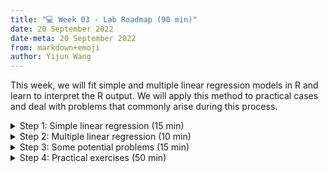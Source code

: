 ---
title: "💻 Week 03 - Lab Roadmap (90 min)"
date: 20 September 2022
date-meta: 20 September 2022
from: markdown+emoji
author: Yijun Wang
---

This week, we will fit simple and multiple linear regression models in R and learn to interpret the R output. We will apply this method to practical cases and deal with problems that commonly arise during this process.

<details><summary>Step 1: Simple linear regression (15 min)</summary>

## Step 1: Simple linear regression

We will follow the instructions below step by step together while answering whatever questions you might encounter along the way.

1. Install and load the `ISLR2` package, which contains a large collection of data sets and functions.

    ```r
    install.packages("ISLR2").
    library (ISLR2)
    ```
    
    The function `install.packages()` is used to download packages that don't come with R. This installation only needs to be done the first time you use a package. However, the `library()` function must be called within each R session to load packages.

2. Use the `Boston` data set in the `ISLR2` library. It records `medv` (median house value) for 506 census tracts in Boston. Have a look at the first few rows of the Boston data set:

    ```r
    head (Boston)
        crim zn indus chas   nox    rm  age    dis rad tax ptratio lstat medv
    1 0.00632 18  2.31    0 0.538 6.575 65.2 4.0900   1 296    15.3  4.98 24.0
    2 0.02731  0  7.07    0 0.469 6.421 78.9 4.9671   2 242    17.8  9.14 21.6
    3 0.02729  0  7.07    0 0.469 7.185 61.1 4.9671   2 242    17.8  4.03 34.7
    4 0.03237  0  2.18    0 0.458 6.998 45.8 6.0622   3 222    18.7  2.94 33.4
    5 0.06905  0  2.18    0 0.458 7.147 54.2 6.0622   3 222    18.7  5.33 36.2
    6 0.02985  0  2.18    0 0.458 6.430 58.7 6.0622   3 222    18.7  5.21 28.7
    ```

    We want to predict `medv` using the available predictors, such as `rm` (average number of rooms per house), `age` (average age of houses), and `lstat` (percentage of households with low socioeconomic status). To find out more about the data set, we can type `?Boston`.

3. Fit a simple linear regression `lm()` model, with `medv` as the response and `lstat` as the predictor:

    ```r
    lm.fit <- lm(medv ~ lstat , data = Boston)
    ```

    The basic syntax is `lm(y ∼ x, data)`, where `y` is the response, `x` is the predictor, and `data` is the data set in which we keep these two variables.

4. Use the function `summary()` to understand detailed information about the model lm.fit we just fitted, like p-values and standard errors for the coefficients, as well as the $R^2$ statistic and F-statistic:

    ```r
    summary(lm.fit)

    Call:
    lm(formula = medv ~ lstat, data = Boston)

    Residuals:
        Min      1Q  Median      3Q     Max 
    -15.168  -3.990  -1.318   2.034  24.500 

    Coefficients:
                Estimate Std. Error t value Pr(>|t|)    
    (Intercept) 34.55384    0.56263   61.41   <2e-16 ***
    lstat       -0.95005    0.03873  -24.53   <2e-16 ***
    ---
    Signif. codes:  0 ‘***’ 0.001 ‘**’ 0.01 ‘*’ 0.05 ‘.’ 0.1 ‘ ’ 1

    Residual standard error: 6.216 on 504 degrees of freedom
    Multiple R-squared:  0.5441,    Adjusted R-squared:  0.5432 
    F-statistic: 601.6 on 1 and 504 DF,  p-value: < 2.2e-16
    ```

    Because `lm.fit` is a simple linear regression model, there are only two coefficients: $\hat{\beta}_0$ and $\hat{\beta}_1$. The Coefficients in the output shows the estimated value, standard error, t-test result and p-value for t-test of $\hat{\beta}_0$ and $\hat{\beta}_1$. The goodness-of-fit of the model can be measured by the RSE and $R^2$ in the output.

    We can also use `lm.fit$coefficients` or `coef(lm.fit)` to check the coefficients of the regression model:

    ```r
    > coef(lm.fit)
    (Intercept)       lstat 
     34.5538409  -0.9500494 
    ```
    
5. Obtain a confidence interval for the coefficient estimates using the `confint()` function:

    ```r
    confint (lm.fit)
                    2.5 %     97.5 %
    (Intercept) 33.448457 35.6592247
    lstat       -1.026148 -0.8739505
    ```

6. Plot `medv` and `lstat` along with the least squares regression line using the `plot()` and `abline()` functions.:

    ```r
    plot(Boston$lstat, Boston$medv, col = "red", pch = "+")
    abline(lm.fit , lwd = 3, col = "blue")
    ```

</details>



<details><summary>Step 2: Multiple linear regression (10 min)</summary>

## Step 2:  Multiple linear regression

We will still use the `Boston` data set to fit multiple linear regression. The fitting process is similar to simple linear regression.

1. Fit a multiple linear regression `lm()` model, with `medv` as the response, `lstat` and `age` as the predictors:
    
    ```r
    lm.fit <- lm(medv ~ lstat + age , data = Boston)
    summary (lm.fit)

    Call:
    lm(formula = medv ~ lstat + age, data = Boston)

    Residuals:
        Min      1Q  Median      3Q     Max 
    -15.981  -3.978  -1.283   1.968  23.158 

    Coefficients:
                Estimate Std. Error t value Pr(>|t|)    
    (Intercept) 33.22276    0.73085  45.458  < 2e-16 ***
    lstat       -1.03207    0.04819 -21.416  < 2e-16 ***
    age          0.03454    0.01223   2.826  0.00491 ** 
    ---
    Signif. codes:  0 ‘***’ 0.001 ‘**’ 0.01 ‘*’ 0.05 ‘.’ 0.1 ‘ ’ 1

    Residual standard error: 6.173 on 503 degrees of freedom
    Multiple R-squared:  0.5513,    Adjusted R-squared:  0.5495 
    F-statistic:   309 on 2 and 503 DF,  p-value: < 2.2e-16
    ```
    The syntax `lm(y ~ x1 + x2 + x3)` is used to fit a model with three predictors, `x1`, `x2`, and `x3`. The `summary()` function now outputs the regression coefficients for all the predictors.

2. Fit a multiple linear regression `lm()` model, with `medv` as the response, all rest variables as the predictors:

    ```r
    lm.fit <- lm(medv ~ ., data = Boston)
    summary(lm.fit)

    Call:
    lm(formula = medv ~ ., data = Boston)

    Residuals:
         Min       1Q   Median       3Q      Max 
    -15.1304  -2.7673  -0.5814   1.9414  26.2526 

    Coefficients:
                  Estimate Std. Error t value Pr(>|t|)    
    (Intercept)  41.617270   4.936039   8.431 3.79e-16 ***
    crim         -0.121389   0.033000  -3.678 0.000261 ***
    zn            0.046963   0.013879   3.384 0.000772 ***
    indus         0.013468   0.062145   0.217 0.828520    
    chas          2.839993   0.870007   3.264 0.001173 ** 
    nox         -18.758022   3.851355  -4.870 1.50e-06 ***
    rm            3.658119   0.420246   8.705  < 2e-16 ***
    age           0.003611   0.013329   0.271 0.786595    
    dis          -1.490754   0.201623  -7.394 6.17e-13 ***
    rad           0.289405   0.066908   4.325 1.84e-05 ***
    tax          -0.012682   0.003801  -3.337 0.000912 ***
    ptratio      -0.937533   0.132206  -7.091 4.63e-12 ***
    lstat        -0.552019   0.050659 -10.897  < 2e-16 ***
    ---
    Signif. codes:  0 ‘***’ 0.001 ‘**’ 0.01 ‘*’ 0.05 ‘.’ 0.1 ‘ ’ 1

    Residual standard error: 4.798 on 493 degrees of freedom
    Multiple R-squared:  0.7343,    Adjusted R-squared:  0.7278 
    F-statistic: 113.5 on 12 and 493 DF,  p-value: < 2.2e-16   
    ```

    We can access the individual components of a summary object by name (type `?summary.lm` to see what is available). Hence `summary(lm.fit)$r.sq` gives us the R2, and `summary(lm.fit)$sigma` gives us the RSE.

3. Select variables:
    
    In these two multiple linear regression models, the t-tests and F-test results suggest that all predictors are significant for the response variable. However,  it is more often the case that the response is only associated with a subset of the predictors. We call the process of determining which predictors are associated with the response as **variable selection**.

    If the number of predictors is very small, we could perform the variable selection by trying out a lot of different models, each containing a different subset of the predictors. We can then select the best model out of all of the models we have considered.

    If the number of predictors is not very small, the function `regsubsets()` could be used to select the best subset of variables. 

    ```r
    install.packages('leaps')
    library(leaps)
    regfit.full <- regsubsets(medv ~ ., Boston)
    summary (regfit.full)
    ```  

    The `regsubsets()` function identifies the best model with a given number of predictors, where the best is quantified using RSS. The syntax is the same as for `lm()`. The `summary()` command outputs the best set of variables for each model size. You can use the argument `method` = "forward" or "backward" or "seqrep" choose selection methods. 

</details>



<details><summary> Step 3: Some potential problems (15 min)</summary>
## Step 3: Some potential problems

Many problems may occur when we fit a linear regression model to a particular data set. These problems will lead to inaccurate estimation. In this step, we will identify and overcome potential problems such as outliers, collinearity and interaction effects. 

We present a few of the many methods available, but those interested can explore more after class.

1. Handle interaction terms:
    
    In regression, an interaction effect exists when the effect of an independent variable on the response variable changes, depending on the values of one or more independent variables. When you believe there is an interaction effect, it is easy to include interaction terms in a linear model using the `lm()` function.

    ```r
    summary (lm(medv ~ lstat * age , data = Boston))

    Call:
    lm(formula = medv ~ lstat * age, data = Boston)

    Residuals:
        Min      1Q  Median      3Q     Max 
    -15.806  -4.045  -1.333   2.085  27.552 

    Coefficients:
                  Estimate Std. Error t value Pr(>|t|)    
    (Intercept) 36.0885359  1.4698355  24.553  < 2e-16 ***
    lstat       -1.3921168  0.1674555  -8.313 8.78e-16 ***
    age         -0.0007209  0.0198792  -0.036   0.9711    
    lstat:age    0.0041560  0.0018518   2.244   0.0252 *  
    ---
    Signif. codes:  0 ‘***’ 0.001 ‘**’ 0.01 ‘*’ 0.05 ‘.’ 0.1 ‘ ’ 1

    Residual standard error: 6.149 on 502 degrees of freedom
    Multiple R-squared:  0.5557,    Adjusted R-squared:  0.5531 
    F-statistic: 209.3 on 3 and 502 DF,  p-value: < 2.2e-16
    ```
    
    The syntax `lstat:age` tells R to include an interaction term between `lstat` and `age`. The syntax `lstat*age` simultaneously includes `lstat`, `age`, and the interaction term `lstat×age` as predictors; it is a shorthand for `lstat+age+lstat:age`.

2. Identify outliers through residual plots:

    An outlier is a point for which $\hat{y}_i$ is far from the value predicted by the model. Outliers can arise for a variety of reasons, such as incorrect recording of observation during data collection. Outliers could be identified through residual plots:

    ```r
    par(mfrow = c(2, 2))
    plot(lm.fit)
    ```
    
    The `plot` function automatically produces four diagnostic plots when you pass the output from `lm()`. Plots on the left column are residual plots, indicating the relationship between residuals and fitted values.

    In practice, it can be difficult to decide how large a residual needs to be before we consider the point to be an outlier. Instead of plotting the residuals, we can address this problem by plotting the studentized residuals. These are computed by dividing each residual e<sub>i</sub> by its estimated standard studentized residual error. Observations with studentized residuals greater than 3 in absolute value are possible outliers. Using the plot() function to plot the studentized residuals:

    
    ```r
    plot(predict(lm.fit), rstudent(lm.fit)
    ```

3. Handle outliers:

   If we believe an outlier is due to an error in data collection or recording, then one solution is to simply remove the observation. However, care should be taken, as an outlier may instead signal a deficiency with our model, such as a missing predictor.

4. Detect collinearity using the correlation matrix:

    Collinearity refers to the situation in which two or more predictor variables collinearity are closely related to one another. It can be detected through the correlation matrix:
    
    ```r
    cor(Boston)
    ```
    
    Ignoring the last row and the last column in the matrix, which indicate the relationship with response variable `medv`, an element of this matrix that is large in absolute value indicates a pair of highly correlated variables, and therefore a collinearity problem in the data.

    Or we could detect collinearity quantitatively using `vif()` function:

    ```r
    install.packages("car")
    library(car)

    vif(lm.fit)
    ```

    Instead of inspecting the correlation matrix, a better way to assess multicollinearity is to compute the variance inflation factor (VIF). As a rule of thumb, a VIF value that exceeds 5 or 10 indicates a problematic amount of collinearity.

:::{.callout-tip collapse="true"}
## Read more about VIF

Check out our textbook [@james_introduction_2021, pages 99-103] for a description of the Variance Inflation Factor (VIF).

:::

5. Handle collinearity:

    When faced with the problem of collinearity, there are two simple solutions. 
    
    The first is to drop one of the problematic variables from the regression. Doing this does not compromise the regression fit much since collinearity implies that the information this variable provides about the response is redundant in the presence of the other variables.   

    The second solution is to combine the collinear variables into a single predictor.

</details>

<details><summary> Step 4: Practical exercises (50 min)</summary>
## Step 4: Practical exercises (in pairs)

So far, we have learnt to fit simple and multiple linear regression models in R. In this practical case, we will continue to use the data set `Auto` studied in the last lab. Make sure that the missing values have been removed from the data.

Eight questions are listed below. You are required to try to answer these questions in pairs using R commands. We will go over the solutions once everyone has finished these questions.

🎯 **Questions** 

1. Use the `lm()` function to perform a simple linear regression with `mpg` as the response and `horsepower` as the predictor. Use the `summary()` function to print the results. Comment on the output. For example:

   i. Is there a relationship between the predictor and the response?
   ii. How strong is the relationship between the predictor and the response?
   iii. Is the relationship between the predictor and the response positive or negative?
   iv. What is the predicted `mpg` associated with a `horsepower` of 98? What are the associated 95 % confidence intervals?

2. Plot the response and the predictor. Use the `abline()` function to display the least squares regression line.
    
3. Use the `plot()` function to produce diagnostic plots of the least squares regression fit. Comment on any problems you see with the fit.

4. Produce a scatterplot matrix that includes all the variables in the data set.

5. Compute the matrix of correlations between the variables using the function `cor()`. You will need to exclude the name variable, which is qualitative.

6. Use the `lm()` function to perform a multiple linear regression with `mpg` as the response and all other variables except `name` as the predictors. Use the `summary()` function to print the results. Comment on the output. For instance:

   i. Is there a relationship between the predictors and the response?
   ii. Which predictors appear to have a statistically significant relationship to the response?
   iii. What does the coefficient for the year variable suggest?

7. Use the `plot()` function to produce diagnostic plots of the linear regression fit. Comment on any problems you see with the fit. Do the residual plots suggest any unusually large outliers? 

8. Use the `*` and `:` symbols to fit linear regression models with interaction effects. Do any interactions appear to be statistically significant?

:::{.callout-tip}

If you could not finish all eight questions during the lab, take that as a home exercise. 

Use the `#week03` channel on Slack if you have any questions.

:::

</details>
